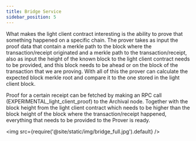 ```yaml
---
title: Bridge Service
sidebar_position: 5
---
```


What makes the light client contract interesting is the ability to prove that something happened on a specific chain. The prover takes as input the proof data that contain a merkle path to the block where the transaction/receipt originated and a merkle path to the transaction/receipt, also as input the height of the known block to the light client contract needs to be provided, and this block needs to be ahead or on the block of the transaction that we are proving. With all of this the prover can calculate the expected block merkle root and compare it to the one stored in the light client block.

Proof for a certain receipt can be fetched by making an RPC call (EXPERIMENTAL_light_client_proof) to the Archival node. Together with the block height from the light client contract which needs to be higher than the block height of the block where the transaction/receipt happened, everything that needs to be provided to the Prover is ready.

<img src={require('@site/static/img/bridge_full.jpg').default} />
